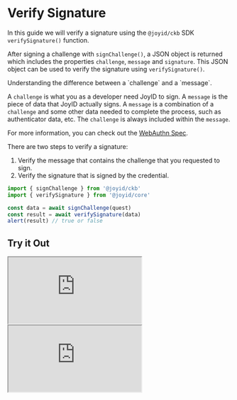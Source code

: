 
# Verify Signature

In this guide we will verify a signature using the `@joyid/ckb` SDK `verifySignature()` function.

After signing a challenge with `signChallenge()`, a JSON object is returned which includes the properties `challenge`, `message` and `signature`. This JSON object can be used to verify the signature using `verifySignature()`.


<Callout emoji="ℹ️" type="info">
Understanding the difference between a `challenge` and a `message`.

A `challenge` is what you as a developer need JoyID to sign.
A `message` is the piece of data that JoyID actually signs. A `message` is a combination of a `challenge` and some other data needed to complete the process, such as authenticator data, etc. The `challenge` is always included within the `message`.

For more information, you can check out the [WebAuthn Spec](https://www.w3.org/TR/webauthn-2/#sctn-op-get-assertion).
</Callout>

There are two steps to verify a signature:

1. Verify the message that contains the challenge that you requested to sign.
2. Verify the signature that is signed by the credential.

```js
import { signChallenge } from '@joyid/ckb'
import { verifySignature } from '@joyid/core'

const data = await signChallenge(quest)
const result = await verifySignature(data)
alert(result) // true or false
```

## Try it Out


<ClickToActivate>
  <FrameworkTabs>
    <FrameworkTabs.React>
      <iframe  className="sandbox" src="https://stackblitz.com/edit/react-joyid-ckb-sign-msg-my8aiy?embed=1&file=src%2FApp.tsx&view=preview" ></iframe>
    </FrameworkTabs.React>
    <FrameworkTabs.Vue>
      <iframe  className="sandbox" src="https://stackblitz.com/edit/vue-joyid-ckb-sign-msg-uhg69m?embed=1&file=src%2FApp.vue&view=preview" ></iframe>
    </FrameworkTabs.Vue>
  </FrameworkTabs>
</ClickToActivate>
